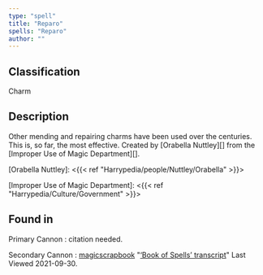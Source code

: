 ```yaml
---
type: "spell"
title: "Reparo"
spells: "Reparo"
author: ""
---
```


## Classification

Charm

## Description

Other mending and repairing charms have been used over the centuries. This is, so far, the most effective. Created by [Orabella Nuttley][] from the [Improper Use of Magic Department][].

[Orabella Nuttley]: <{{< ref "Harrypedia/people/Nuttley/Orabella" >}}>

[Improper Use of Magic Department]: <{{< ref "Harrypedia/Culture/Government" >}}>

## Found in

Primary Cannon
:   citation needed.

Secondary Cannon
:   [magicscrapbook](https://magicscrapbook.tumblr.com/)
    "[‘Book of Spells’ transcript](https://magicscrapbook.tumblr.com/post/162085200042/book-of-spells-transcript)"
    Last Viewed 2021-09-30.
